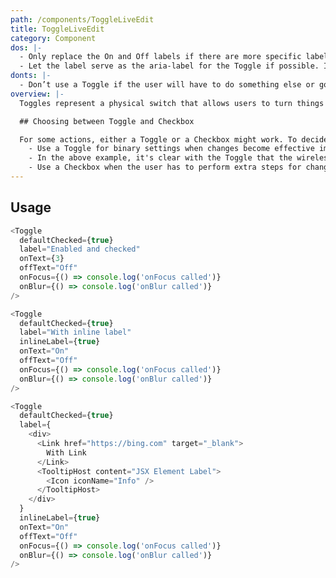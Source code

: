 ```yaml
---
path: /components/ToggleLiveEdit
title: ToggleLiveEdit
category: Component
dos: |-
  - Only replace the On and Off labels if there are more specific labels for the setting. If there are short (3-4 characters) labels that represent binary opposites that are more appropriate for a particular setting, use them. For example, you might use "Show/Hide" if the setting is "Show images."
  - Let the label serve as the aria-label for the Toggle if possible. If necessary, set an aria-label that describes the ON action of the Toggle (e.g., Show images) and let the metadata (i.e., aria-checked) tell the screen reader the state.
donts: |-
  - Don’t use a Toggle if the user will have to do something else or go somewhere else in order to experience its effect. If any extra step is required for changes to be effective, you should use a checkbox and corresponding "Apply" button instead of a Toggle.
overview: |-
  Toggles represent a physical switch that allows users to turn things on or off. Use Toggles to present users with two mutually exclusive options (like on/off), where choosing an option results in an immediate action. Use a Toggle for binary operations that take effect right after the user flips the Toggle. For example, use a Toggle to turn services or hardware components on or off. In other words, if a physical switch would work for the action, a Toggle is probably the best control to use.

  ## Choosing between Toggle and Checkbox

  For some actions, either a Toggle or a Checkbox might work. To decide which control would work better, follow these tips:
    - Use a Toggle for binary settings when changes become effective immediately after the user changes them.
    - In the above example, it's clear with the Toggle that the wireless is set to "On." But with the Checkbox, the user needs to think about whether the wireless is on now or whether they need to check the box to turn wireless on.
    - Use a Checkbox when the user has to perform extra steps for changes to be effective. For example, if the user must click a "Submit", "Next", "Ok" button to apply changes, use a Checkbox.
---
```



## Usage

```js live=true
<Toggle
  defaultChecked={true}
  label="Enabled and checked"
  onText={3}
  offText="Off"
  onFocus={() => console.log('onFocus called')}
  onBlur={() => console.log('onBlur called')}
/>
```

```js live=true
<Toggle
  defaultChecked={true}
  label="With inline label"
  inlineLabel={true}
  onText="On"
  offText="Off"
  onFocus={() => console.log('onFocus called')}
  onBlur={() => console.log('onBlur called')}
/>
```

```js live=true
<Toggle
  defaultChecked={true}
  label={
    <div>
      <Link href="https://bing.com" target="_blank">
        With Link
      </Link>
      <TooltipHost content="JSX Element Label">
        <Icon iconName="Info" />
      </TooltipHost>
    </div>
  }
  inlineLabel={true}
  onText="On"
  offText="Off"
  onFocus={() => console.log('onFocus called')}
  onBlur={() => console.log('onBlur called')}
/>
```
